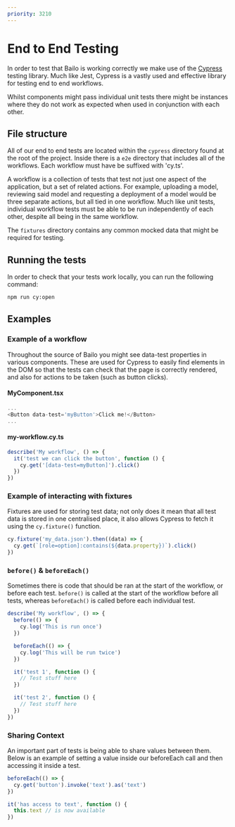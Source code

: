 ```yaml
---
priority: 3210
---
```



# End to End Testing

In order to test that Bailo is working correctly we make use of the [Cypress](https://www.cypress.io/) testing library.
Much like Jest, Cypress is a vastly used and effective library for testing end to end workflows.

Whilst components might pass individual unit tests there might be instances where they do not work as expected when used
in conjunction with each other.

## File structure

All of our end to end tests are located within the `cypress` directory found at the root of the project. Inside there is
a `e2e` directory that includes all of the workflows. Each workflow must have be suffixed with 'cy.ts'.

A workflow is a collection of tests that test not just one aspect of the application, but a set of related actions. For
example, uploading a model, reviewing said model and requesting a deployment of a model would be three separate actions,
but all tied in one workflow. Much like unit tests, individual workflow tests must be able to be run independently of
each other, despite all being in the same workflow.

The `fixtures` directory contains any common mocked data that might be required for testing.

## Running the tests

In order to check that your tests work locally, you can run the following command:

```bash
npm run cy:open
```

## Examples

### Example of a workflow

Throughout the source of Bailo you might see data-test properties in various components. These are used for Cypress to
easily find elements in the DOM so that the tests can check that the page is correctly rendered, and also for actions to
be taken (such as button clicks).

#### MyComponent.tsx

```typescript
...
<Button data-test='myButton'>Click me!</Button>
...
```

#### my-workflow.cy.ts

```typescript
describe('My workflow', () => {
  it('test we can click the button', function () {
    cy.get('[data-test=myButton]').click()
  })
})
```

### Example of interacting with fixtures

Fixtures are used for storing test data; not only does it mean that all test data is stored in one centralised place, it
also allows Cypress to fetch it using the `cy.fixture()` function.

```typescript
cy.fixture('my_data.json').then((data) => {
  cy.get(`[role=option]:contains(${data.property})`).click()
})
```

### `before()` & `beforeEach()`

Sometimes there is code that should be ran at the start of the workflow, or before each test. `before()` is called at
the start of the workflow before all tests, whereas `beforeEach()` is called before each individual test.

```typescript
describe('My workflow', () => {
  before(() => {
    cy.log('This is run once')
  })

  beforeEach(() => {
    cy.log('This will be run twice')
  })

  it('test 1', function () {
    // Test stuff here
  })

  it('test 2', function () {
    // Test stuff here
  })
})
```

### Sharing Context

An important part of tests is being able to share values between them. Below is an example of setting a value inside our
beforeEach call and then accessing it inside a test.

```typescript
beforeEach(() => {
  cy.get('button').invoke('text').as('text')
})

it('has access to text', function () {
  this.text // is now available
})
```

